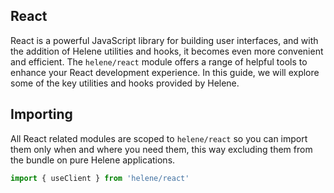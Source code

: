## React

React is a powerful JavaScript library for building user interfaces, and with the addition of Helene utilities and hooks,
it becomes even more convenient and efficient. The `helene/react` module offers a range of helpful tools to enhance your
React development experience. In this guide, we will explore some of the key utilities and hooks provided by Helene.

## Importing

All React related modules are scoped to `helene/react` so you can import them only when and where you need them,
this way excluding them from the bundle on pure Helene applications.

```js
import { useClient } from 'helene/react'
```
